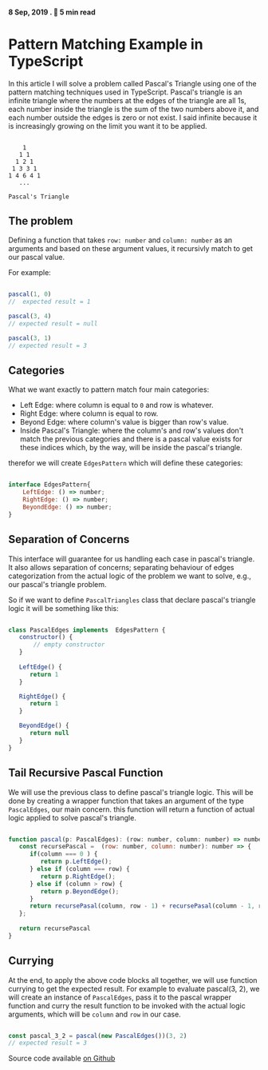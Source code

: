 ####  8 Sep, 2019 . :book: 5 min read

# Pattern Matching Example in TypeScript

In this article I will solve a problem called Pascal's Triangle using one of the pattern matching techniques used in TypeScript.
Pascal's triangle is an infinite triangle where the numbers at the edges of the triangle are all 1s, 
each number inside the triangle is the sum of the two numbers above it, and each number outside the edges is zero or not exist. 
I said infinite because it is increasingly growing on the limit you want it to be applied.


```

    1
   1 1
  1 2 1
 1 3 3 1
1 4 6 4 1
   ...

Pascal's Triangle

```

## The problem

Defining a function that takes `row: number` and `column: number` as an arguments and
based on these argument values, it recursivly match to get our pascal value.

For example: 
```js

pascal(1, 0)
//  expected result = 1

pascal(3, 4) 
// expected result = null 

pascal(3, 1) 
// expected result = 3

```

## Categories

What we want exactly to pattern match four main categories: 

- Left Edge: where column is equal to `0` and row is whatever.
- Right Edge: where column is equal to row.
- Beyond Edge: where column's value is bigger than row's value.
- Inside Pascal's Triangle: where the column's and row's values don't match the previous categories 
and there is a pascal value exists for these indices which, by the way, will be inside the pascal's triangle.

therefor we will create `EdgesPattern` which will define these categories: 

```js

interface EdgesPattern{
    LeftEdge: () => number;
    RightEdge: () => number;
    BeyondEdge: () => number;
}

```

## Separation of Concerns

This interface will guarantee for us handling each case in pascal's triangle. It also allows separation of concerns; 
separating behaviour of edges categorization from the actual logic of the problem we want to solve, e.g., our pascal's triangle problem.

So if we want to define `PascalTriangles` class that declare pascal's triangle logic it will be something like this: 

```js

class PascalEdges implements  EdgesPattern {
   constructor() {
       // empty constructor
   }
   
   LeftEdge() {
      return 1
   }

   RightEdge() {
      return 1
   }

   BeyondEdge() {
      return null 
   }
}

```

## Tail Recursive Pascal Function 

We will use the previous class to define pascal's triangle logic. 
This will be done by creating a wrapper function that takes an argument of the type `PascalEdges`, our main concern.
this function will return a function of actual logic applied to solve pascal's triangle.

```js

function pascal(p: PascalEdges): (row: number, column: number) => number {
   const recursePascal =  (row: number, column: number): number => {
      if(column === 0 ) {
         return p.LeftEdge();
      } else if (column === row) {
         return p.RightEdge();
      } else if (column > row) {
         return p.BeyondEdge();
      }
      return recursePasal(column, row - 1) + recursePasal(column - 1, row - 1)
   };
  
   return recursePascal
}

```

## Currying 

At the end, to apply the above code blocks all together, we will use function currying to get the expected result. 
For example to evaluate pascal(3, 2), we will create an instance of `PascalEdges`, pass it to the pascal wrapper 
function and curry the result function to be invoked with the actual logic arguments, which will be `column` and `row` in our case.

```js

const pascal_3_2 = pascal(new PascalEdges())(3, 2)
// expected result = 3

```

Source code available [on Github](https://github.com/syncatallah/pascal-triangle-example)
